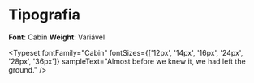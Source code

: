 
<Meta title="Theming / Tipografia" />

# Tipografia

**Font**: Cabin
**Weight**: Variável

<Typeset
  fontFamily="Cabin"
  fontSizes={['12px', '14px', '16px', '24px', '28px', '36px']}
  sampleText="Almost before we knew it, we had left the ground."
/>
